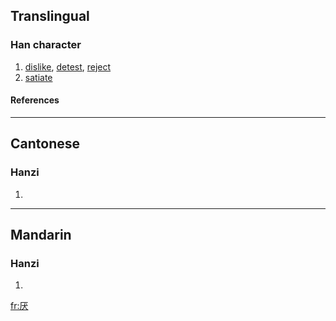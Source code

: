 {{see|厭}}

==Translingual==
===Han character===
{{Han char|rad=厂|as=04|sn=6|four=|canj=一戈大 (MIK)}}
# [[dislike]], [[detest]], [[reject]]
# [[satiate]]
====References====
{{Han ref|kx=0160.371|hdz=10069.070|uh=538C|ud=21388}}
----
==Cantonese==
===Hanzi===
{{yue-hanzi|jyut=|y=yim3}}
# {{defn|Cantonese}}
----
==Mandarin==
===Hanzi===
{{cmn-hanzi|tra=厭|pin=[[yā]] (ya1), [[yān]] (yan1), [[yàn]] (yan4)|wg=ya<sup>1</sup>, yen<sup>1</sup>, yen<sup>4</sup>}}
# {{defn|Mandarin}}

[[fr:厌]]